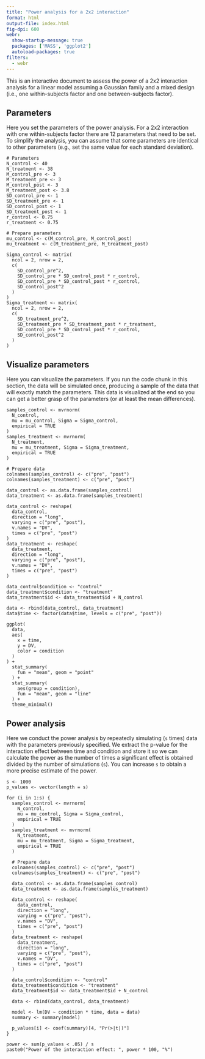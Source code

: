 ```yaml
---
title: "Power analysis for a 2x2 interaction"
format: html
output-file: index.html
fig-dpi: 600
webr: 
  show-startup-message: true
  packages: ['MASS', 'ggplot2']
  autoload-packages: true
filters:
  - webr
---
```


This is an interactive document to assess the power of a 2x2 interaction analysis for a linear model assuming a Gaussian family and a mixed design (i.e., one within-subjects factor and one between-subjects factor).

## Parameters

Here you set the parameters of the power analysis. For a 2x2 interaction with one within-subjects factor there are 12 parameters that need to be set. To simplify the analysis, you can assume that some parameters are identical to other parameters (e.g., set the same value for each standard deviation).

```webr-r
# Parameters
N_control <- 40
N_treatment <- 38
M_control_pre <- 3
M_treatment_pre <- 3
M_control_post <- 3
M_treatment_post <- 3.8
SD_control_pre <- 1
SD_treatment_pre <- 1
SD_control_post <- 1
SD_treatment_post <- 1
r_control <- 0.75
r_treatment <- 0.75

# Prepare parameters
mu_control <- c(M_control_pre, M_control_post)
mu_treatment <- c(M_treatment_pre, M_treatment_post)

Sigma_control <- matrix(
  ncol = 2, nrow = 2,
  c(
    SD_control_pre^2,
    SD_control_pre * SD_control_post * r_control,
    SD_control_pre * SD_control_post * r_control,
    SD_control_post^2
  )
)
Sigma_treatment <- matrix(
  ncol = 2, nrow = 2,
  c(
    SD_treatment_pre^2,
    SD_treatment_pre * SD_treatment_post * r_treatment,
    SD_control_pre * SD_control_post * r_control,
    SD_control_post^2
  )
)
```

## Visualize parameters

Here you can visualize the parameters. If you run the code chunk in this section, the data will be simulated once, producing a sample of the data that will exactly match the parameters. This data is visualized at the end so you can get a better grasp of the parameters (or at least the mean differences).

```webr-r
samples_control <- mvrnorm(
  N_control,
  mu = mu_control, Sigma = Sigma_control,
  empirical = TRUE
)
samples_treatment <- mvrnorm(
  N_treatment,
  mu = mu_treatment, Sigma = Sigma_treatment,
  empirical = TRUE
)

# Prepare data
colnames(samples_control) <- c("pre", "post")
colnames(samples_treatment) <- c("pre", "post")

data_control <- as.data.frame(samples_control)
data_treatment <- as.data.frame(samples_treatment)

data_control <- reshape(
  data_control,
  direction = "long",
  varying = c("pre", "post"),
  v.names = "DV",
  times = c("pre", "post")
)
data_treatment <- reshape(
  data_treatment,
  direction = "long",
  varying = c("pre", "post"),
  v.names = "DV",
  times = c("pre", "post")
)

data_control$condition <- "control"
data_treatment$condition <- "treatment"
data_treatment$id <- data_treatment$id + N_control

data <- rbind(data_control, data_treatment)
data$time <- factor(data$time, levels = c("pre", "post"))

ggplot(
  data,
  aes(
    x = time,
    y = DV,
    color = condition
  )
) +
  stat_summary(
    fun = "mean", geom = "point"
  ) +
  stat_summary(
    aes(group = condition),
    fun = "mean", geom = "line"
  ) +
  theme_minimal()
```

## Power analysis

Here we conduct the power analysis by repeatedly simulating (`s` times) data with the parameters previously specified. We extract the p-value for the interaction effect between time and condition and store it so we can calculate the power as the number of times a significant effect is obtained divided by the number of simulations (`s`). You can increase `s` to obtain a more precise estimate of the power.

```webr-r
s <- 1000
p_values <- vector(length = s)

for (i in 1:s) {
  samples_control <- mvrnorm(
    N_control,
    mu = mu_control, Sigma = Sigma_control,
    empirical = TRUE
  )
  samples_treatment <- mvrnorm(
    N_treatment,
    mu = mu_treatment, Sigma = Sigma_treatment,
    empirical = TRUE
  )

  # Prepare data
  colnames(samples_control) <- c("pre", "post")
  colnames(samples_treatment) <- c("pre", "post")

  data_control <- as.data.frame(samples_control)
  data_treatment <- as.data.frame(samples_treatment)

  data_control <- reshape(
    data_control,
    direction = "long",
    varying = c("pre", "post"),
    v.names = "DV",
    times = c("pre", "post")
  )
  data_treatment <- reshape(
    data_treatment,
    direction = "long",
    varying = c("pre", "post"),
    v.names = "DV",
    times = c("pre", "post")
  )

  data_control$condition <- "control"
  data_treatment$condition <- "treatment"
  data_treatment$id <- data_treatment$id + N_control

  data <- rbind(data_control, data_treatment)

  model <- lm(DV ~ condition * time, data = data)
  summary <- summary(model)

  p_values[i] <- coef(summary)[4, "Pr(>|t|)"]
}

power <- sum(p_values < .05) / s
paste0("Power of the interaction effect: ", power * 100, "%")
```
